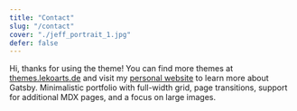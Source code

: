 ```yaml
---
title: "Contact"
slug: "/contact"
cover: "./jeff_portrait_1.jpg"
defer: false
---
```


Hi, thanks for using the theme! You can find more themes at [themes.lekoarts.de](https://themes.lekoarts.de) and visit my [personal website](https://www.lekoarts.de) to learn more about Gatsby. Minimalistic portfolio with full-width grid, page transitions, support for additional MDX pages, and a focus on large images.
